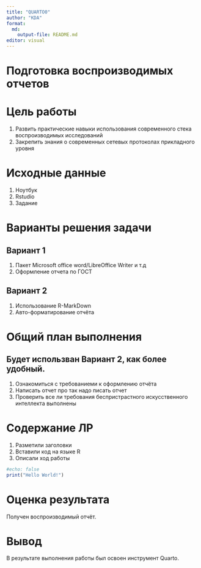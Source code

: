 ```yaml
---
title: "QUARTO0"
author: "KDA"
format:
  md:
    output-file: README.md
editor: visual
---
```


# Подготовка воспроизводимых отчетов

# Цель работы

1.  Развить практические навыки использования современного стека воспроизводимых исследований
2.  Закрепить знания о современных сетевых протоколах прикладного уровня

# Исходные данные

1.  Ноутбук
2.  Rstudio
3.  Задание

# Варианты решения задачи

## Вариант 1

1.  Пакет Microsoft office word/LibreOffice Writer и т.д
2.  Оформление отчета по ГОСТ

## Вариант 2

1.  Использование R-MarkDown
2.  Авто-форматирование отчёта

# ️Общий план выполнения

## Будет использван Вариант 2, как более удобный.

1.  Ознакомиться с требованиеми к оформлению отчёта
2.  Написать отчет про так надо писать отчет
3.  Проверить все ли требования беспристрастного искусственного интеллекта выполнены

# Содержание ЛР

1.  Разметили заголовки
2.  Вставили код на языке R
3.  Описали ход работы

```r
#echo: false
print("Hello World!")
```

# Оценка результата

Получен воспроизводимый отчёт.

# Вывод

В результате выполнения работы был освоен инструмент Quarto.
